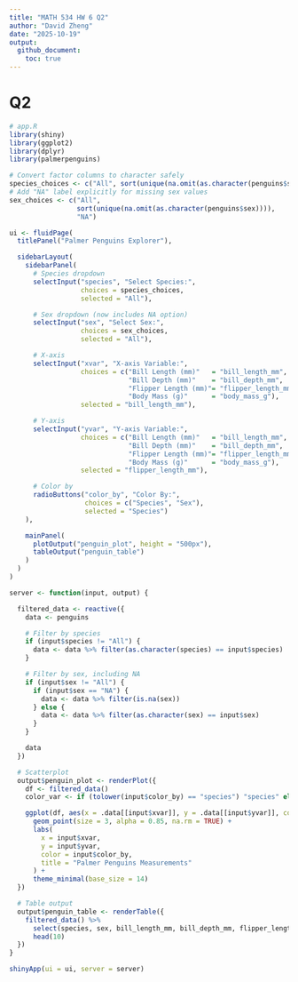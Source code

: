 ```yaml
---
title: "MATH 534 HW 6 Q2"
author: "David Zheng"
date: "2025-10-19"
output: 
  github_document:
    toc: true
---
```


# Q2
```r
# app.R
library(shiny)
library(ggplot2)
library(dplyr)
library(palmerpenguins)

# Convert factor columns to character safely
species_choices <- c("All", sort(unique(na.omit(as.character(penguins$species)))))
# Add "NA" label explicitly for missing sex values
sex_choices <- c("All",
                 sort(unique(na.omit(as.character(penguins$sex)))),
                 "NA")

ui <- fluidPage(
  titlePanel("Palmer Penguins Explorer"),

  sidebarLayout(
    sidebarPanel(
      # Species dropdown
      selectInput("species", "Select Species:",
                  choices = species_choices,
                  selected = "All"),

      # Sex dropdown (now includes NA option)
      selectInput("sex", "Select Sex:",
                  choices = sex_choices,
                  selected = "All"),

      # X-axis
      selectInput("xvar", "X-axis Variable:",
                  choices = c("Bill Length (mm)"   = "bill_length_mm",
                              "Bill Depth (mm)"    = "bill_depth_mm",
                              "Flipper Length (mm)"= "flipper_length_mm",
                              "Body Mass (g)"      = "body_mass_g"),
                  selected = "bill_length_mm"),

      # Y-axis
      selectInput("yvar", "Y-axis Variable:",
                  choices = c("Bill Length (mm)"   = "bill_length_mm",
                              "Bill Depth (mm)"    = "bill_depth_mm",
                              "Flipper Length (mm)"= "flipper_length_mm",
                              "Body Mass (g)"      = "body_mass_g"),
                  selected = "flipper_length_mm"),

      # Color by
      radioButtons("color_by", "Color By:",
                   choices = c("Species", "Sex"),
                   selected = "Species")
    ),

    mainPanel(
      plotOutput("penguin_plot", height = "500px"),
      tableOutput("penguin_table")
    )
  )
)

server <- function(input, output) {

  filtered_data <- reactive({
    data <- penguins

    # Filter by species
    if (input$species != "All") {
      data <- data %>% filter(as.character(species) == input$species)
    }

    # Filter by sex, including NA
    if (input$sex != "All") {
      if (input$sex == "NA") {
        data <- data %>% filter(is.na(sex))
      } else {
        data <- data %>% filter(as.character(sex) == input$sex)
      }
    }

    data
  })

  # Scatterplot
  output$penguin_plot <- renderPlot({
    df <- filtered_data()
    color_var <- if (tolower(input$color_by) == "species") "species" else "sex"

    ggplot(df, aes(x = .data[[input$xvar]], y = .data[[input$yvar]], color = .data[[color_var]])) +
      geom_point(size = 3, alpha = 0.85, na.rm = TRUE) +
      labs(
        x = input$xvar,
        y = input$yvar,
        color = input$color_by,
        title = "Palmer Penguins Measurements"
      ) +
      theme_minimal(base_size = 14)
  })

  # Table output
  output$penguin_table <- renderTable({
    filtered_data() %>%
      select(species, sex, bill_length_mm, bill_depth_mm, flipper_length_mm, body_mass_g) %>%
      head(10)
  })
}

shinyApp(ui = ui, server = server)
```